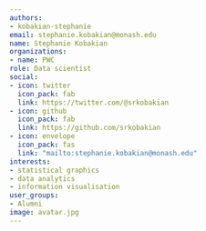 ```yaml
---
authors:
- kobakian-stephanie
email: stephanie.kobakian@monash.edu
name: Stephanie Kobakian
organizations:
- name: PWC
role: Data scientist
social:
- icon: twitter
  icon_pack: fab
  link: https://twitter.com/@srkobakian
- icon: github
  icon_pack: fab
  link: https://github.com/srkobakian
- icon: envelope
  icon_pack: fas
  link: "mailto:stephanie.kobakian@monash.edu"
interests:
- statistical graphics
- data analytics
- information visualisation
user_groups:
- Alumni
image: avatar.jpg
---
```

